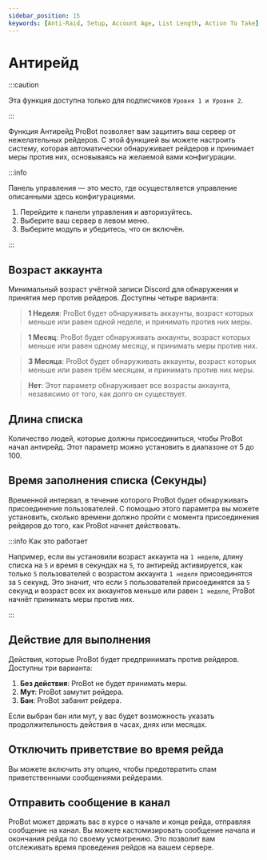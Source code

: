 ```yaml
---
sidebar_position: 15
keywords: [Anti-Raid, Setup, Account Age, List Length, Action To Take] 
---
```


# Антирейд

:::caution

Эта функция доступна только для подписчиков `Уровня 1 и Уровня 2`.

:::

Функция Антирейд ProBot позволяет вам защитить ваш сервер от нежелательных рейдеров. С этой функцией вы можете настроить систему, которая автоматически обнаруживает рейдеров и принимает меры против них, основываясь на желаемой вами конфигурации.

:::info

Панель управления — это место, где осуществляется управление описанными здесь конфигурациями.

1. Перейдите к панели управления и авторизуйтесь. 
2. Выберите ваш сервер в левом меню.
3. Выберите модуль и убедитесь, что он включён. 

:::

## Возраст аккаунта

Минимальный возраст учётной записи Discord для обнаружения и принятия мер против рейдеров. Доступны четыре варианта:

> **1 Неделя**: ProBot будет обнаруживать аккаунты, возраст которых меньше или равен одной неделе, и принимать против них меры.

> **1 Месяц**: ProBot будет обнаруживать аккаунты, возраст которых меньше или равен одному месяцу, и принимать меры против них.

> **3 Месяца**: ProBot будет обнаруживать аккаунты, возраст которых меньше или равен трём месяцам, и принимать против них меры.

> **Нет**: Этот параметр обнаруживает все возрасты аккаунта, независимо от того, как долго он существует.


## Длина списка

Количество людей, которые должны присоединиться, чтобы ProBot начал антирейд. Этот параметр можно установить в диапазоне от 5 до 100.

## Время заполнения списка (Секунды)

Временной интервал, в течение которого ProBot будет обнаруживать присоединение пользователей. С помощью этого параметра вы можете установить, сколько времени должно пройти с момента присоединения рейдеров до того, как ProBot начнет действовать.

:::info Как это работает

Например, если вы установили возраст аккаунта на `1 неделю`, длину списка на `5` и время в секундах на `5`, то антирейд активируется, как только `5` пользователей с возрастом аккаунта `1 неделя` присоединятся за `5` секунд. Это значит, что если `5` пользователей присоединятся за `5` секунд и возраст всех их аккаунтов меньше или равен `1 неделе`, ProBot начнёт принимать меры против них.

:::

## Действие для выполнения

Действия, которые ProBot будет предпринимать против рейдеров. Доступны три варианта:

1. **Без действия**: ProBot не будет принимать меры.
2. **Мут**: ProBot замутит рейдера.
3. **Бан**: ProBot забанит рейдера.

Если выбран бан или мут, у вас будет возможность указать продолжительность действия в часах, днях или месяцах.

## Отключить приветствие во время рейда

Вы можете включить эту опцию, чтобы предотвратить спам приветственными сообщениями рейдерами.

## Отправить сообщение в канал

ProBot может держать вас в курсе о начале и конце рейда, отправляя сообщение на канал. Вы можете кастомизировать сообщение начала и окончания рейда по своему усмотрению. Это позволит вам отслеживать время проведения рейдов на вашем сервере.
